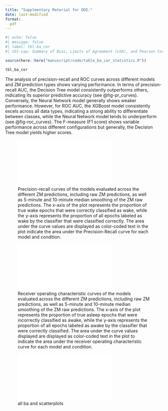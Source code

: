 ```yaml
---
title: "Supplmentary Material for DOI:"
date: last-modified
format:
  pdf
---
```


```r
#| echo: false
#| message: false
#| label: tbl-ba_cor
#| tbl-cap: Summary of Bias, Limits of Agreement (LOA), and Pearson Correlation for various Sleep Parameter Predictions (SPT, TST, SE, LPS, WASO) using different Machine Learning Models (Decision Tree, Logistic Regression, Feed-Forward Neural Net, XGBoost) with Raw ZM Predictions, 5-Min and 10-Min Median as predictors. Each value is provided with its 95% Confidence Interval (CI).

source(here::here("manuscript/code/table_ba_cor_statistics.R"))

tbl_ba_cor
```

The analysis of precision-recall and ROC curves across different models
and ZM prediction types shows varying performance. In terms of
precision-recall AUC, the Decision Tree model consistently outperforms
others, indicating its superior predictive accuracy (see
@fig-pr_curves). Conversely, the Neural Network model generally shows
weaker performance. However, for ROC AUC, the XGBoost model consistently
excels across all data types, indicating a strong ability to
differentiate between classes, while the Neural Network model tends to
underperform (see @fig-roc_curves). The F-measure (F1 score) shows
variable performance across different configurations but generally, the
Decision Tree model yields higher scores. 

![Precision-recall curves of the models evaluated across the different ZM predictions, including raw ZM predictions, as well as 5-minute and 10-minute median smoothing of the ZM raw predictions. The x-axis of the plot represents the proportion of true wake epochs that were correctly classified as wake, while the y-axis represents the proportion of all epochs labeled as wake by the classifier that were classified correctly. The area under the curve values are displayed as color-coded text in the plot indicate the area under the Precision-Recall curve for each model and condition.](../visuals/plot_sleep_pr.pdf){#fig-pr_curves}

![Receiver operating characteristic curves of the models evaluated across the different ZM predictions, including raw ZM predictions, as well as 5-minute and 10-minute median smoothing of the ZM raw predictions. The x-axis of the plot represents the proportion of true asleep epochs that were incorrectly classified as awake, while the y-axis represents the proportion of all epochs labeled as awake by the classifier that were correctly classified. The area under the curve values displayed are displayed as color-coded text in the plot to indicate the area under the receiver operating characteristic curve for each model and condition.](../visuals/plot_sleep_roc.pdf){#fig-roc_curves}

![all ba and scatterplots](../visuals/all_ba_scatterplots.pdf)